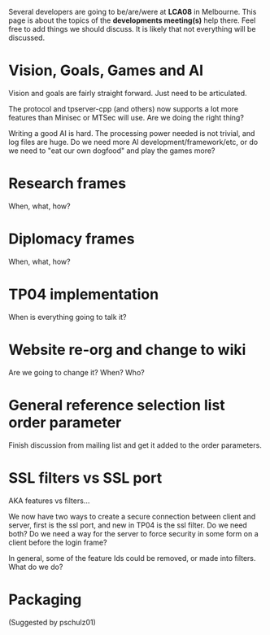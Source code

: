 Several developers are going to be/are/were at '''LCA08''' in Melbourne. This page is about the topics of the '''developments meeting(s)''' help there. Feel free to add things we should discuss. It is likely that not everything will be discussed.

= Vision, Goals, Games and AI =
Vision and goals are fairly straight forward. Just need to be articulated.

The protocol and tpserver-cpp (and others) now supports a lot more features than Minisec or MTSec will use. Are we doing the right thing?

Writing a good AI is hard. The processing power needed is not trivial, and log files are huge. Do we need more AI development/framework/etc, or do we need to "eat our own dogfood" and play the games more?

= Research frames =
When, what, how?

= Diplomacy frames =
When, what, how?

= TP04 implementation =
When is everything going to talk it?

= Website re-org and change to wiki =
Are we going to change it? When? Who?

= General reference selection list order parameter =
Finish discussion from mailing list and get it added to the order parameters.

= SSL filters vs SSL port =
AKA features vs filters...

We now have two ways to create a secure connection between client and server, first is the ssl port, and new in TP04 is the ssl filter. Do we need both? Do we need a way for the server to force security in some form on a client before the login frame?

In general, some of the feature Ids could be removed, or made into filters. What do we do?

= Packaging =
(Suggested by pschulz01)